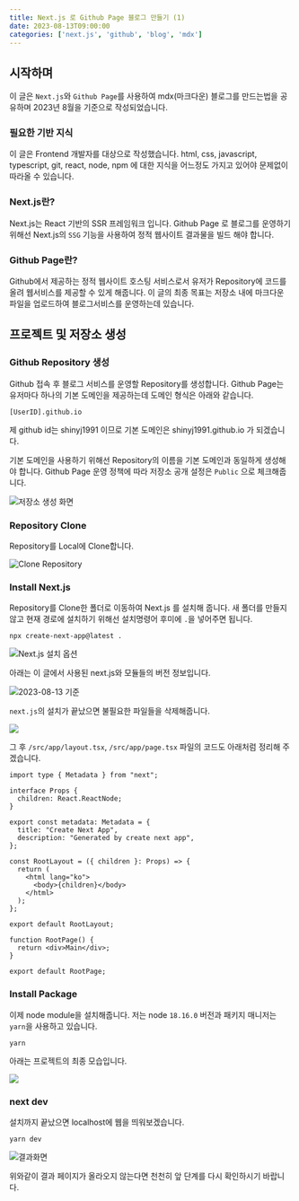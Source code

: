 ```yaml
---
title: Next.js 로 Github Page 블로그 만들기 (1)
date: 2023-08-13T09:00:00
categories: ['next.js', 'github', 'blog', 'mdx']
---
```


## 시작하며

이 글은 `Next.js`와 `Github Page`를 사용하여 mdx(마크다운) 블로그를 만드는법을 공유하며 2023년 8월을 기준으로 작성되었습니다.

### 필요한 기반 지식

이 글은 Frontend 개발자를 대상으로 작성했습니다. html, css, javascript, typescript, git, react, node, npm 에 대한 지식을 어느정도 가지고 있어야 문제없이 따라올 수 있습니다.

### Next.js란?

Next.js는 React 기반의 SSR 프레임워크 입니다.
Github Page 로 블로그를 운영하기 위해선 Next.js의 `SSG` 기능을 사용하여 정적 웹사이트 결과물을 빌드 해야 합니다.

### Github Page란?

Github에서 제공하는 정적 웹사이트 호스팅 서비스로서 유저가 Repository에 코드를 올려 웹서비스를 제공할 수 있게 해줍니다.
이 글의 최종 목표는 저장소 내에 마크다운 파일을 업로드하여 블로그서비스를 운영하는데 있습니다.

## 프로젝트 및 저장소 생성

### Github Repository 생성

Github 접속 후 블로그 서비스를 운영할 Repository를 생성합니다.
Github Page는 유저마다 하나의 기본 도메인을 제공하는데 도메인 형식은 아래와 같습니다.

```
[UserID].github.io
```

제 github id는 shinyj1991 이므로 기본 도메인은 shinyj1991.github.io 가 되겠습니다.

기본 도메인을 사용하기 위해선 Repository의 이름을 기본 도메인과 동일하게 생성해야 합니다.
Github Page 운영 정책에 따라 저장소 공개 설정은 `Public` 으로 체크해줍니다.

![저장소 생성 화면](1.png)

### Repository Clone

Repository를 Local에 Clone합니다.

![Clone Repository](2.png)

### Install Next.js

Repository를 Clone한 폴더로 이동하여 Next.js 를 설치해 줍니다.
새 폴더를 만들지 않고 현재 경로에 설치하기 위해선 설치명령어 후미에 `.`을 넣어주면 됩니다.

```
npx create-next-app@latest .
```

![Next.js 설치 옵션](3.png)

아래는 이 글에서 사용된 next.js와 모듈들의 버전 정보입니다.

![2023-08-13 기준](7.png)

`next.js`의 설치가 끝났으면 불필요한 파일들을 삭제해줍니다.

![](4.png)

그 후 `/src/app/layout.tsx`, `/src/app/page.tsx` 파일의 코드도 아래처럼 정리해 주겠습니다.

```tsx:src/app/layout.tsx
import type { Metadata } from "next";

interface Props {
  children: React.ReactNode;
}

export const metadata: Metadata = {
  title: "Create Next App",
  description: "Generated by create next app",
};

const RootLayout = ({ children }: Props) => {
  return (
    <html lang="ko">
      <body>{children}</body>
    </html>
  );
};

export default RootLayout;
```

```tsx:src/app/page.tsx
function RootPage() {
  return <div>Main</div>;
}

export default RootPage;
```

### Install Package

이제 node module을 설치해줍니다.
저는 node `18.16.0` 버전과 패키지 매니저는 `yarn`을 사용하고 있습니다.

```
yarn
```

아래는 프로젝트의 최종 모습입니다.

![](5.png)

### next dev

설치까지 끝났으면 localhost에 웹을 띄워보겠습니다.

```
yarn dev
```

![결과화면](6.png)

위와같이 결과 페이지가 올라오지 않는다면 천천히 앞 단계를 다시 확인하시기 바랍니다.

